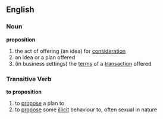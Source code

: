 ==English==
===Noun===
'''proposition'''
#the act of offering (an idea) for [[consideration]]
#an idea or a plan offered
#(in business settings) the [[terms]] of a [[transaction]] offered

===Transitive Verb===
'''to proposition'''
#to [[propose]] a plan to
#to [[propose]] some [[illicit]] behaviour to, often sexual in nature